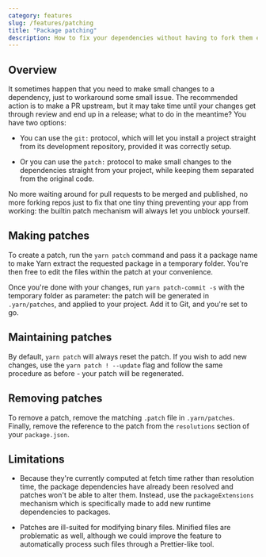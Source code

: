```yaml
---
category: features
slug: /features/patching
title: "Package patching"
description: How to fix your dependencies without having to fork them entirely while waiting for an update.
---
```


## Overview

It sometimes happen that you need to make small changes to a dependency, just to workaround some small issue. The recommended action is to make a PR upstream, but it may take time until your changes get through review and end up in a release; what to do in the meantime? You have two options:

- You can use the `git:` protocol, which will let you install a project straight from its development repository, provided it was correctly setup.

- Or you can use the `patch:` protocol to make small changes to the dependencies straight from your project, while keeping them separated from the original code.

No more waiting around for pull requests to be merged and published, no more forking repos just to fix that one tiny thing preventing your app from working: the builtin patch mechanism will always let you unblock yourself.

## Making patches

To create a patch, run the `yarn patch` command and pass it a package name to make Yarn extract the requested package in a temporary folder. You're then free to edit the files within the patch at your convenience.

Once you're done with your changes, run `yarn patch-commit -s` with the temporary folder as parameter: the patch will be generated in `.yarn/patches`, and applied to your project. Add it to Git, and you're set to go.

## Maintaining patches

By default, `yarn patch` will always reset the patch. If you wish to add new changes, use the `yarn patch ! --update` flag and follow the same procedure as before - your patch will be regenerated.

## Removing patches

To remove a patch, remove the matching `.patch` file in `.yarn/patches`. Finally, remove the reference to the patch from the `resolutions` section of your `package.json`.

## Limitations

- Because they're currently computed at fetch time rather than resolution time, the package dependencies have already been resolved and patches won't be able to alter them. Instead, use the `packageExtensions` mechanism which is specifically made to add new runtime dependencies to packages.

- Patches are ill-suited for modifying binary files. Minified files are problematic as well, although we could improve the feature to automatically process such files through a Prettier-like tool.
